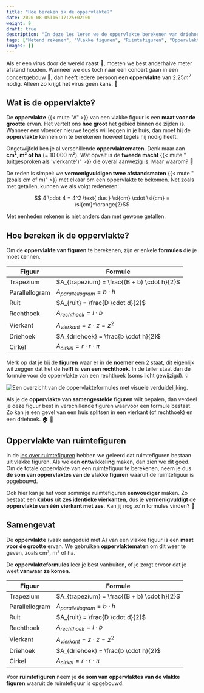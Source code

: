 ```yaml
---
title: "Hoe bereken ik de oppervlakte?"
date: 2020-08-05T16:17:25+02:00
weight: 9
draft: true
description: "In deze les leren we de oppervlakte berekenen van driehoeken, vierhoeken, cirkels en ruimtefiguren zoals kubussen, balken..." 
tags: ["Metend rekenen", "Vlakke figuren", "Ruimtefiguren", "Oppervlakte", "Vierhoeken", "Cirkel", "Driehoeken",]
images: []
---
```

Als er een virus door de wereld raast 🦠, moeten we best anderhalve meter afstand houden. Wanneer we dus toch naar een concert gaan in een concertgebouw 🎵, dan heeft iedere persoon een **oppervlakte** van $2.25 \si{ m}^2$ nodig. Alleen zo krijgt het virus geen kans. 💪

## Wat is de oppervlakte?
De **oppervlakte** {{< mute "A" >}} van een vlakke figuur is een **maat voor de grootte** ervan. Het vertelt ons **hoe groot** het gebied binnen de zijden is. Wanneer een vloerder nieuwe tegels wil leggen in je huis, dan moet hij de **oppervlakte** kennen om te berekenen hoeveel tegels hij nodig heeft. 

Ongetwijfeld ken je al verschillende **oppervlaktematen**. Denk maar aan **cm², m² of ha** (= 10 000 m²). Wat opvalt is de **tweede macht** {{< mute "(uitgesproken als 'vierkante')" >}} die overal aanwezig is. Maar waarom? 🤔 

De reden is simpel: we **vermenigvuldigen twee afstandsmaten** {{< mute "(zoals cm of m)" >}} met elkaar om een oppervlakte te bekomen. Net zoals met getallen, kunnen we als volgt redeneren:

$$ 4 \cdot 4 = 4^2 \text{ dus } \si{cm} \cdot \si{cm} = \si{cm}^\orange{2}$$

Met eenheden rekenen is niet anders dan met gewone getallen.

## Hoe bereken ik de oppervlakte?
Om de **oppervlakte van figuren** te berekenen, zijn er enkele **formules** die je moet kennen.

| Figuur         | Formule                                     |
|----------------|---------------------------------------------|
| Trapezium      | $A_{trapezium} = \frac{(B + b) \cdot h}{2}$ |
| Parallellogram | $A_{parallellogram} = b \cdot h$            |
| Ruit           | $A_{ruit} = \frac{D \cdot d}{2}$            |
| Rechthoek      | $A_{rechthoek} = l \cdot b$                 |
| Vierkant       | $A_{vierkant} = z \cdot z = z^2$            |
| Driehoek       | $A_{driehoek} = \frac{b \cdot h}{2}$        |
| Cirkel         | $A_{cirkel} = r \cdot r \cdot \pi$          |

Merk op dat je bij de **figuren** waar er in de **noemer** een $2$ staat, dit eigenlijk wil zeggen dat het de **helft** is **van een rechthoek**. In de teller staat dan de formule voor de oppervlakte van een rechthoek (soms licht gewijzigd). 💡

![Een overzicht van de oppervlakteformules met visuele verduidelijking.](img/oppervlaktes.png)

Als je de **oppervlakte van samengestelde figuren** wilt bepalen, dan verdeel je deze figuur best in verschillende figuren waarvoor een formule bestaat. Zo kan je een gevel van een huis splitsen in een vierkant (of rechthoek) en een driehoek. 🏠 🌲

## Oppervlakte van ruimtefiguren
In de [les over ruimtefiguren](../figuren) hebben we geleerd dat ruimtefiguren bestaan uit vlakke figuren. Als we een **ontwikkeling** maken, dan zien we dit goed. Om de totale oppervlakte van een ruimtefiguur te berekenen, neem je dus **de som van oppervlaktes van de vlakke figuren** waaruit de ruimtefiguur is opgebouwd. 

Ook hier kan je het voor sommige ruimtefiguren **eenvoudiger** maken. Zo bestaat een **kubus** uit **zes identieke vierkanten**, dus je **vermenigvuldigt** de **oppervlakte van één vierkant met zes**. Kan jij nog zo'n formules vinden? 🧐

## Samengevat
<Attention title="Een oppervlakte">

De **oppervlakte** (vaak aangeduid met A) van een vlakke figuur is een **maat voor de grootte** ervan. We gebruiken **oppervlaktematen** om dit weer te geven, zoals cm², m² of ha.
</Attention>

<Attention title="Oppervlakteformules">

De **oppervlakteformules** leer je best vanbuiten, of je zorgt ervoor dat je weet **vanwaar ze komen**.

| Figuur         | Formule                                     |
|----------------|---------------------------------------------|
| Trapezium      | $A_{trapezium} = \frac{(B + b) \cdot h}{2}$ |
| Parallellogram | $A_{parallellogram} = b \cdot h$            |
| Ruit           | $A_{ruit} = \frac{D \cdot d}{2}$            |
| Rechthoek      | $A_{rechthoek} = l \cdot b$                 |
| Vierkant       | $A_{vierkant} = z \cdot z = z^2$            |
| Driehoek       | $A_{driehoek} = \frac{b \cdot h}{2}$        |
| Cirkel         | $A_{cirkel} = r \cdot r \cdot \pi$          |

Voor **ruimtefiguren** neem je **de som van oppervlaktes van de vlakke figuren** waaruit de ruimtefiguur is opgebouwd.
</Attention>
